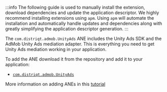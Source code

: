 
:::info
The following guide is used to manually install the extension, download dependencies and update the application descriptor. We highly recommend installing extensions using `apm`. Using `apm` will automate the installation and automatically handle updates and dependencies along with greatly simplifying the application descriptor generation.
:::


The `com.distriqt.admob.UnityAds` ANE includes the Unity Ads SDK and the AdMob Unity Ads mediation adapter. This is everything you need to get Unity Ads mediation working in your application.

To add the ANE download it from the repository and add it to your application:

- [`com.distriqt.admob.UnityAds`](https://github.com/distriqt/ANE-Adverts-Mediation/raw/master/lib/unityads/com.distriqt.admob.UnityAds.ane)

More information on adding ANEs in this [tutorial](/docs/tutorials/getting-started)

